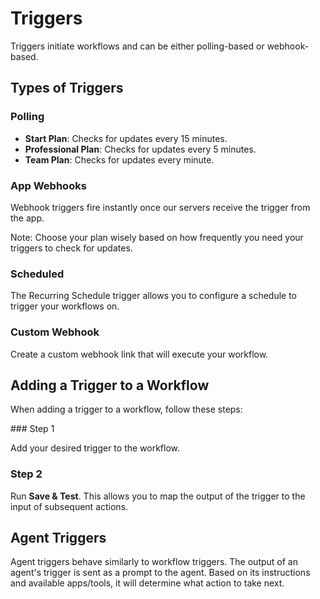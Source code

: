 
# Triggers

Triggers initiate workflows and can be either polling-based or webhook-based.

## Types of Triggers

### Polling

- **Start Plan**: Checks for updates every 15 minutes.
- **Professional Plan**: Checks for updates every 5 minutes.
- **Team Plan**: Checks for updates every minute.

### App Webhooks

Webhook triggers fire instantly once our servers receive the trigger from the app.

<Callout emoji="⏰">
  Note: Choose your plan wisely based on how frequently you need your triggers
  to check for updates.
</Callout>

### Scheduled

The Recurring Schedule trigger allows you to configure a schedule to trigger your workflows on.

### Custom Webhook

Create a custom webhook link that will execute your workflow.

## Adding a Trigger to a Workflow

When adding a trigger to a workflow, follow these steps:

<Steps>
### Step 1
 
Add your desired trigger to the workflow.

### Step 2

Run **Save & Test**. This allows you to map the output of the trigger to the input of subsequent actions.

</Steps>

## Agent Triggers

Agent triggers behave similarly to workflow triggers. The output of an agent's trigger is sent as a prompt to the agent. Based on its instructions and available apps/tools, it will determine what action to take next.
